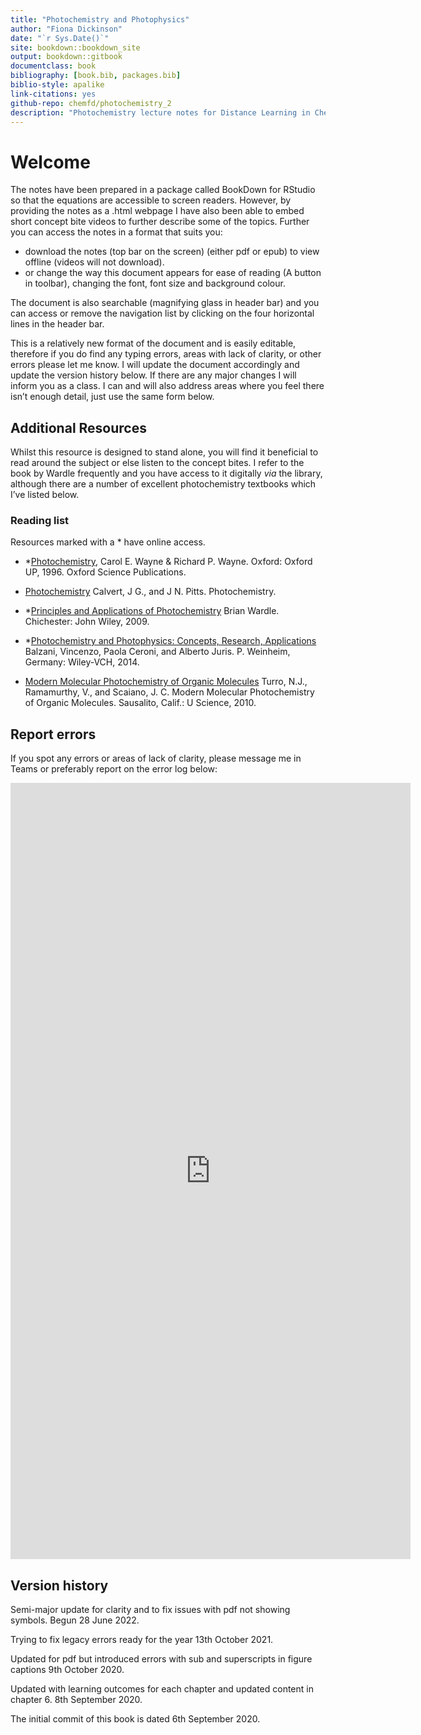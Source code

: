 ```yaml
--- 
title: "Photochemistry and Photophysics"
author: "Fiona Dickinson"
date: "`r Sys.Date()`"
site: bookdown::bookdown_site
output: bookdown::gitbook
documentclass: book
bibliography: [book.bib, packages.bib]
biblio-style: apalike
link-citations: yes
github-repo: chemfd/photochemistry_2
description: "Photochemistry lecture notes for Distance Learning in Chemistry at Bath CH30217"
---
```

# Welcome {-}

The notes have been prepared in a package called BookDown for RStudio so that the equations are accessible to screen readers. However, by providing the notes as a .html webpage I have also been able to embed short concept bite videos to further describe some of the topics. Further you can access the notes in a format that suits you:

- download the notes (top bar on the screen) (either pdf or epub) to view offline (videos will not download).
- or change the way this document appears for ease of reading (A button in toolbar), changing the font, font size and background colour.

The document is also searchable (magnifying glass in header bar) and you can access or remove the navigation list by clicking on the four horizontal lines in the header bar.

This is a relatively new format of the document and is easily editable, therefore if you do find any typing errors, areas with lack of clarity, or other errors please let me know. I will update the document accordingly and update the version history below. If there are any major changes I will inform you as a class. I can and will also address areas where you feel there isn't enough detail, just use the same form below.

## Additional Resources {#sec:AddnRes}

Whilst this resource is designed to stand alone, you will find it beneficial to read around the subject or else listen to the concept bites. I refer to the book by Wardle frequently and you have access to it digitally *via* the library, although there are a number of excellent photochemistry textbooks which I've listed below.

### Reading list {-}

Resources marked with a * have online access.

- *[Photochemistry](https://bibliu.com/app/#/view/books/9780198558866/epub/html/toc.html), Carol E. Wayne & Richard P. Wayne. Oxford: Oxford UP, 1996. Oxford Science Publications. 

- [Photochemistry](https://bath-ac-primo.hosted.exlibrisgroup.com/primo-explore/fulldisplay?docid=44BAT_ALMA_DS2131580390002761&context=L&vid=44BAT_VU1&lang=en_US&search_scope=CSCOP_44BAT_DEEP&adaptor=Local%20Search%20Engine&tab=local&query=any,contains,photochemistry&sortby=rank&facet=rtype,include,books&offset=0&pcAvailability=false) Calvert, J G., and J N. Pitts. Photochemistry.

- *[Principles and Applications of Photochemistry](https://ebookcentral.proquest.com/lib/bath/detail.action?docID=470772&pq-origsite=primo) Brian Wardle. Chichester: John Wiley, 2009.

- *[Photochemistry and Photophysics: Concepts, Research, Applications](https://ebookcentral.proquest.com/lib/bath/detail.action?pq-origsite=primo&docID=1662200) Balzani, Vincenzo, Paola Ceroni, and Alberto Juris. P. Weinheim, Germany: Wiley-VCH, 2014.

- [Modern Molecular Photochemistry of Organic Molecules](https://bath-ac-primo.hosted.exlibrisgroup.com/primo-explore/fulldisplay?docid=44BAT_ALMA_DS2129513080002761&context=L&vid=44BAT_VU1&lang=en_US&search_scope=CSCOP_44BAT_DEEP&adaptor=Local%20Search%20Engine&tab=local&query=any,contains,%22modern%20molecular%20photochemistry%22%20turro&offset=0&pcAvailability=false) Turro, N.J., Ramamurthy, V., and Scaiano, J. C. Modern Molecular Photochemistry of Organic Molecules. Sausalito, Calif.: U Science, 2010.

## Report errors

If you spot any errors or areas of lack of clarity, please message me in Teams or preferably report on the error log below:

<iframe src="https://docs.google.com/forms/d/e/1FAIpQLSc83b-C0FsgDr5eQxvT-2NWwEtvOEwYU1WbLE4j53wWfUDIXQ/viewform?embedded=true" width="640" height="1242" frameborder="0" marginheight="0" marginwidth="0">Loading…</iframe>

## Version history {-}

Semi-major update for clarity and to fix issues with pdf not showing symbols. Begun 28 June 2022.

Trying to fix legacy errors ready for the year 13th October 2021.

Updated for pdf but introduced errors with sub and superscripts in figure captions 9th October 2020.

Updated with learning outcomes for each chapter and updated content in chapter 6. 8th September 2020.

The initial commit of this book is dated 6th September 2020.


